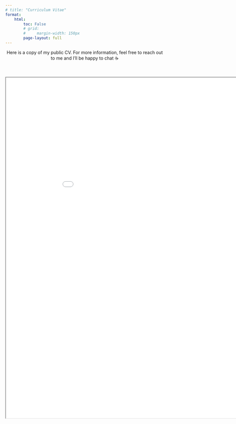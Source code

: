 ```yaml
---
# title: "Curriculum Vitae"
format:
    html:
        toc: False
        # grid:
        #     margin-width: 150px
        page-layout: full
---
```


<center>Here is a copy of my public CV. For more information, feel free to reach out to me and I'll be happy to chat ☕️</center><br>

<center><iframe src="./resources/Keifer_Lee_Resume_PhD__Public_.pdf" title="CV" width="960" height="1080"></iframe></center>
